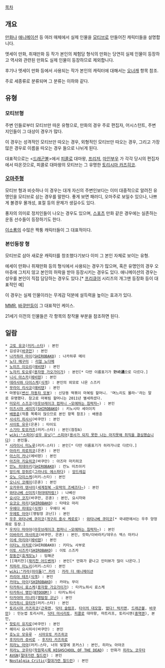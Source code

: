 [[목차]]
== 개요 ==
[[만화]]나 [[애니메이션]] 등 여러 매체에서 실제 인물을 [[모티브]]로 만들어진 캐릭터들을 설명합니다.

엣세이 만화, 취재만화 등 작가 본인의 체험담 형식의 만화는 당연히 실제 인물이 등장하고 역사와 관련된 만화도 실제 인물이 등장하므로 제외합니다.

후기나 엣세이 만화 등에서 사용되는 작가 본인의 캐릭터에 대해서는 [[오너캐]] 항목 참조.

주로 세종류로 분류되며 그 분류는 이하와 같다.

== 유형 ==
=== 모티브형 ===
주변 인들로부터 모티브만 따온 유형으로, 만화의 경우 주로 편집자, 어시스턴트, 주변 지인들이 그 대상이 경우가 많다.

이 경우는 성격적인 모티브만 따오는 경우, 외형적인 모티브만 따오는 경우, 그리고 가장 많은 경우로 이름을 따오는 경우 들으로 나뉘게 된다.

대표적으로는 <[[드래곤볼]]>에서 [[피콜로]] 대마왕, [[프리저]], [[마인부우]] 가 각각 당시의 편집자에서 따온것으로, 피콜로 대마왕의 모티브는 그 유명한 [[토리시마 카즈히코]].

=== [[오마주]]형 ===
모티브 형과 비슷하나 이 경우는 대개 자신의 주변인보다는 이미 대중적으로 알려진 유명인을 모티브로 삼는 경우를 말한다. 좋게 보면 패러디, 오마주로 보일수 있으나, 나쁘게 볼경우 몰개성, 표절 등의 문제가 생길수도 있다.

풍자의 의미로 정치인들이 나오는 경우도 있으며, [[스포츠]] 만화 같은 경우에는 실존하는 운동 선수들이 등장하기도 한다.

[[이소룡]]의 수많은 짝퉁 캐릭터들이 그 대표적이다.

=== 본인등장 형 ===
모티브로 삼아 새로운 캐릭터를 창조했다기보다 이미 그 본인 자체로 보이는 유형.

에세이 만화나 취재만화 등의 형식에서 사용되는 경우가 많으며, 혹은 유명인의 경우 오마쥬에 그치지 않고 본인의 허락을 받아 등장시키는 경우도 있다. 애니메이션의 경우는 성우를 본인이 직접 담당하는 경우도 있다.[* [[프리큐어]] 시리즈의 개그맨 등장화 등이 대표적인 예]

이 경우는 실제 인물이라는 무게감 덕분에 설득력을 높이는 효과가 있다.

[[MMR]], [[바쿠만]]등이 그 대표적인 케이스.

21세기 이전의 인물들은 각 항목의 창작물 부분을 참조하면 된다.

== 일람 ==
 * [[고토 유코]]([[러키☆스타]]) : 본인
 * 김성규([[바쿠만]]) : 본인
 * [[나카하라 마이]]([[SHIROBAKO]]) : 나카하루 메이
 * [[노다 메구미]] : [[리얼 노다메]]
 * [[노미즈 이오리]]([[에비텐]]) : 본인
 * [[노자키 토오루]]([[용자왕 가오가이가]]) : 본인[* 다만 이름표기가 野崎'''通'''으로 다르다.]
 * [[니시 아스카]]([[에비텐]]) : 본인
 * [[데라사와 다이스케]]([[식객]]) : 본인의 외모로 나온 스즈키
 * [[무라이 리사코]]([[에비텐]]) : 본인
 * 마봉임([[변신 자동차 또봇]]) : 신당동 떡볶이 마복림 할머니. '며느리도 몰라~'라는 말로 유명했다. 참고로 마복림 할머니는 2011년 별세하셨다.
 * [[미모리 스즈코]]([[아웃브레이크 컴퍼니 ~모에하는 침략자~]]) : 본인
 * [[미즈시마 세이지]]([[SHIROBAKO]]) : 키노시타 세이이치
 * [[배용준]](작품 목록이 많으므로 본인 항목 참조) : 배용준
 * [[사사키 히사시]](바쿠만) : 본인
 * [[사이토 유우]](은혼) : 타이도
 * [[스기타 토모카즈]](러키☆스타) : 본인(점장A)
 * [[wiki:"스피어(성우 유닛)" 스피어]]([[용사가 되지 못한 나는 마지못해 취직을 결심했습니다]]) : 본인들.
 * [[시라이시 미노루]](러키☆스타) : 본인[* 다만 이름표기가 히라가나로 다르다.]
 * [[아라키 히로히코]](은혼) : 본인
 * [[아스미 카나]](에비텐) : 본인
 * [[아즈마 키요히코]](바쿠만) : 아즈마 마키히코
 * [[안노 히데아키]]([[SHIROBAKO]]) : 칸노 미츠아키
 * [[앙드레 장쥐르]]([[그라나도 에스파다]]) : [[앙드레김]]
 * [[오노 다이스케]](러키☆스타) : 본인
 * [[오니시 코헤이]](은혼) : 본인
 * [[오카무라 텐사이]]([[세계정복 ~모략의 즈베즈다~]]) : 본인
 * [[와타나베 신이치]]([[하야테처럼!]]) : 나베신
 * [[요시다 코지]](바쿠만, 은혼) : 본인, 요시자와
 * [[요코오 마리]]([[SHIROBAKO]]) : 타테오 마리
 * [[우에다 히데오]]([[식객]]) : 우에다 씨
 * [[우에토 아야]]([명탐정 코난]) : 본인
 * [[우주 와타나베 쿠미코]]([[개구리 중사 케로로]]) : [[와타나베 쿠미코]][* 국내판에서는 우주 양정화로 등장.]
 * [[우치다 마아야]]([[아웃브레이크 컴퍼니 ~모에하는 침략자~]]) : 본인
 * [[이바라키 마사히코]](바쿠만, 은혼) : 본인, 캇파/이바라키/데우스 엑스 마키나
 * [[이세 마리야]]([[에비텐]]) : 본인
 * [[이타노 이치로]](SHIROBAKO) : 키타노 사부로
 * [[이토 시즈카]]([[SHIROBAKO]]) : 이토 스즈카
 * [[장동건]]([[효게모노]]) : 임해군
 * [[재키찬]([[재키찬 어드벤처]]) : 본인[* 만화가 끝나고 인터뷰가 많이 나온다.]
 * [[치하라 미노리]](러키☆스타) : 본인
 * [[wiki:"카라(아이돌)" 카라]] : [[카라 더 애니메이션]]
 * [[카리야 테츠]]([[식객]]) : 본인
 * [[카야노 아이]]([[SHIROBAKO]]) : 카야노 무이
 * [[타카하시 료스케]]([[용자왕 가오가이가]]) : 타카노하시 료스케
 * [[타카하시 명인]]([[BTOOOM!]]) : 타카노하시
 * [[타카야마 미나미]]([[명탐정 코난]]) : 본인
 * [[타카하시 유타카]](러키☆스타) : 본인
 * [[토리시마 카즈히코]]([[근육맨]], [[닥터 슬럼프]], [[타이의 대모험]], [[떴다! 럭키맨]], [[드래곤볼]], [[바쿠만]]) : 민눈썹 토리시마, [[닥터 마시리토]], [[피콜로]] 대마왕, 마트리프, 토리시맨([[중역맨]]), 본인,
 * [[핫토리 유지로]](바쿠만) : 본인
 * 헤이시 요시히사(바쿠만) : 본인
 * [[호노오 모유루]] - [[시마모토 카즈히코]]
 * [[후지타카 쥬비로]] - [[후지타 카즈히로]]
 * [[히라노 아야]](러키☆스타, 너의 빛깔에 포커스) : 본인, 히라노 아야코
 * [[히라노 코우타]]([[학원묵시록 HIGHSCHOOL OF THE DEAD]]) : 만화가 [[히라노 코우타]]
 * [[AVGN]]([[절대가련 칠드런]]) : 본인
 * [[Nostalgia Critic]]([[절대가련 칠드런]]) : 본인
